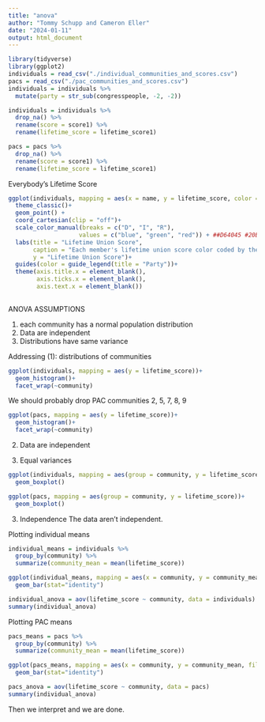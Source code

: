 ```yaml
---
title: "anova"
author: "Tommy Schupp and Cameron Eller"
date: "2024-01-11"
output: html_document
---
```


```r
library(tidyverse)
library(ggplot2)
individuals = read_csv("./individual_communities_and_scores.csv")
pacs = read_csv("./pac_communities_and_scores.csv")
individuals = individuals %>% 
  mutate(party = str_sub(congresspeople, -2, -2))

individuals = individuals %>% 
  drop_na() %>% 
  rename(score = score1) %>% 
  rename(lifetime_score = lifetime_score1)

pacs = pacs %>% 
  drop_na() %>% 
  rename(score = score1) %>% 
  rename(lifetime_score = lifetime_score1)

```
Everybody's Lifetime Score 
```r
ggplot(individuals, mapping = aes(x = name, y = lifetime_score, color = party))+
  theme_classic()+
  geom_point() +
  coord_cartesian(clip = "off")+
  scale_color_manual(breaks = c("D", "I", "R"), 
                    values = c("blue", "green", "red")) + ##D64045 #20BF55
  labs(title = "Lifetime Union Score",
       caption = "Each member's lifetime union score color coded by their party.",
       y = "Lifetime Union Score")+
  guides(color = guide_legend(title = "Party"))+
  theme(axis.title.x = element_blank(),
        axis.ticks.x = element_blank(),
        axis.text.x = element_blank())
  
```

ANOVA ASSUMPTIONS

1. each community has a normal population distribution
2. Data are independent
3. Distributions have same variance


Addressing (1): distributions of communities 
```r
ggplot(individuals, mapping = aes(y = lifetime_score))+
  geom_histogram()+
  facet_wrap(~community)
```

We should probably drop PAC communities 2, 5, 7, 8, 9
```r
ggplot(pacs, mapping = aes(y = lifetime_score))+
  geom_histogram()+
  facet_wrap(~community)

```

2. Data are independent 

3. Equal variances
```r
ggplot(individuals, mapping = aes(group = community, y = lifetime_score))+
  geom_boxplot()
```

```r
ggplot(pacs, mapping = aes(group = community, y = lifetime_score))+
  geom_boxplot()

```

3. Independence
The data aren't independent. 


Plotting individual means
```r
individual_means = individuals %>% 
  group_by(community) %>% 
  summarize(community_mean = mean(lifetime_score))

ggplot(individual_means, mapping = aes(x = community, y = community_mean, fill = community))+
  geom_bar(stat="identity")
```

```r
individual_anova = aov(lifetime_score ~ community, data = individuals)
summary(individual_anova)

```
Plotting PAC means
```r
pacs_means = pacs %>% 
  group_by(community) %>% 
  summarize(community_mean = mean(lifetime_score))

ggplot(pacs_means, mapping = aes(x = community, y = community_mean, fill = community))+
  geom_bar(stat="identity")

```


```r
pacs_anova = aov(lifetime_score ~ community, data = pacs)
summary(individual_anova)

```

Then we interpret and we are done. 
